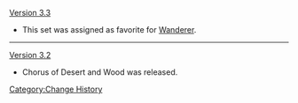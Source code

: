 [[Version 3.3]]
* This set was assigned as favorite for [[Wanderer]].
----
[[Version 3.2]]
* Chorus of Desert and Wood was released.
<noinclude>[[Category:Change History]]</noinclude>